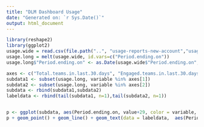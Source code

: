 ```yaml
---
title: "DLM Dashboard Usage"
date: "Generated on: `r Sys.Date()`"
output: html_document
---
```


```r
library(reshape2)
library(ggplot2)
usage.wide = read.csv(file.path("..", "usage-reports-new-account","usage-new-account.csv"))
usage.long = melt(usage.wide, id.vars=c("Period.ending.on"))
usage.long$"Period.ending.on" <- as.Date(usage.wide$"Period.ending.on","%Y-%m-%d")
```

```r
axes <- c("Total.teams.in.last.30.days", "Engaged.teams.in.last.30.days")
subdata1 <- subset(usage.long, variable %in% axes[1])
subdata2 <- subset(usage.long, variable %in% axes[2])
subdata <- rbind(subdata1,subdata2)
labeldata <- rbind(tail(subdata1, n=1),tail(subdata2, n=1))


p <- ggplot(subdata, aes(Period.ending.on, value+29, color = variable, group = variable))
p + geom_point() + geom_line() + geom_text(data = labeldata,  aes(Period.ending.on, value+29, label = value+29, vjust = 3)) + xlab("Period Ending On") + ylab("Teams")

```
